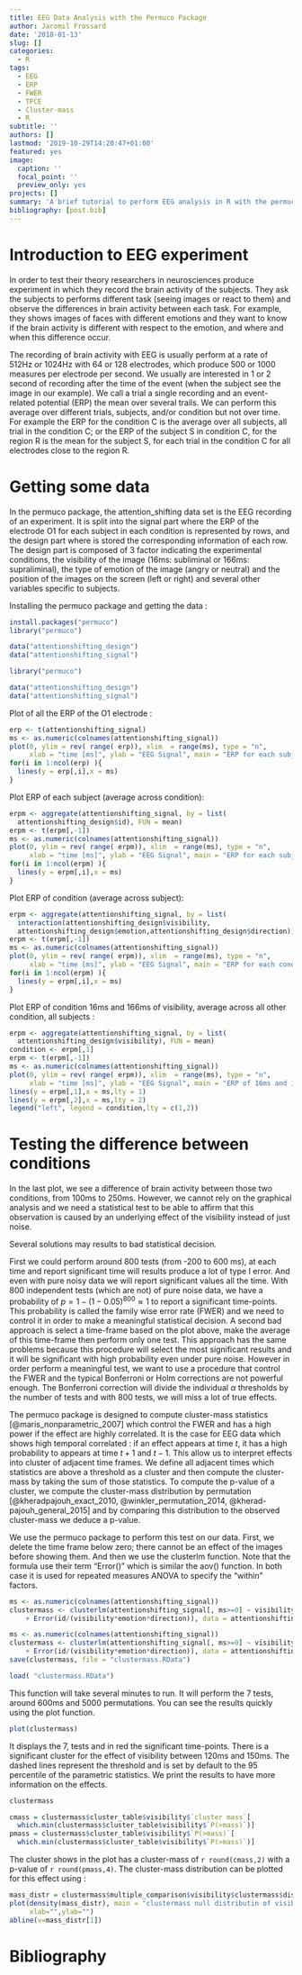 ```yaml
---
title: EEG Data Analysis with the Permuco Package
author: Jaromil Frossard
date: '2018-01-13'
slug: []
categories:
  - R
tags:
  - EEG
  - ERP
  - FWER
  - TFCE
  - Cluster-mass
  - R
subtitle: ''
authors: []
lastmod: '2019-10-29T14:20:47+01:00'
featured: yes
image:
  caption: ''
  focal_point: ''
  preview_only: yes
projects: []
summary: 'A brief tutorial to perform EEG analysis in R with the permuco package.'
bibliography: [post.bib]
---
```



# Introduction to EEG experiment

In order to test their theory researchers in neurosciences produce experiment in which they record the brain activity of the subjects. They ask the subjects to performs different task (seeing images or react to them) and observe the differences in brain activity between each task. For example, they shows images of faces with different emotions and they want to know if the brain activity is different with respect to the emotion, and where and when this difference occur.

The recording of brain activity with EEG is usually perform at a rate of 512Hz or 1024Hz with 64 or 128 electrodes, which produce 500 or 1000 measures per electrode per second. We usually are interested in 1 or 2 second of recording after the time of the event (when the subject see the image in our example). We call a trial a single recording and an event-related potential (ERP) the mean over several trails. We can perform this average over different trials, subjects, and/or condition but not over time. For example the ERP for the condition C is the average over all subjects, all trial in the condition C; or the ERP of the subject S in condition C, for the region R is the mean for the subject S, for each trial in the condition C for all electrodes close to the region R.

# Getting some data

In the permuco package, the attention_shifting data set is the EEG recording of an experiment. It is split into the signal part where the ERP of the electrode O1 for each subject in each condition is represented by rows, and the design part where is stored the corresponding information of each row. The design part is composed of 3 factor indicating the experimental conditions, the visibility of the image (16ms: subliminal or 166ms: supraliminal), the type of emotion of the image (angry or neutral) and the position of the images on the screen (left or right) and several other variables specific to subjects.

Installing the permuco package and getting the data :

```r
install.packages("permuco")
library("permuco")

data("attentionshifting_design")
data("attentionshifting_signal")
```



```r
library("permuco")

data("attentionshifting_design")
data("attentionshifting_signal")
```


Plot of all the ERP of the O1 electrode :

```r
erp <- t(attentionshifting_signal)
ms <- as.numeric(colnames(attentionshifting_signal))
plot(0, ylim = rev( range( erp)), xlim  = range(ms), type = "n",
     xlab = "time [ms]", ylab = "EEG Signal", main = "ERP for each subject in each condition")
for(i in 1:ncol(erp) ){
  lines(y = erp[,i],x = ms)
}
```

Plot ERP of each subject (average across condition):

```r
erpm <- aggregate(attentionshifting_signal, by = list(
  attentionshifting_design$id), FUN = mean)
erpm <- t(erpm[,-1])
ms <- as.numeric(colnames(attentionshifting_signal))
plot(0, ylim = rev( range( erpm)), xlim  = range(ms), type = "n",
     xlab = "time [ms]", ylab = "EEG Signal", main = "ERP for each subject")
for(i in 1:ncol(erpm) ){
  lines(y = erpm[,i],x = ms)
}
```

Plot ERP of condition (average across subject):

```r
erpm <- aggregate(attentionshifting_signal, by = list(
  interaction(attentionshifting_design$visibility,
  attentionshifting_design$emotion,attentionshifting_design$direction)), FUN = mean)
erpm <- t(erpm[,-1])
ms <- as.numeric(colnames(attentionshifting_signal))
plot(0, ylim = rev( range( erpm)), xlim  = range(ms), type = "n",
     xlab = "time [ms]", ylab = "EEG Signal", main = "ERP for each condition")
for(i in 1:ncol(erpm) ){
  lines(y = erpm[,i],x = ms)
}
```



Plot ERP of condition 16ms and 166ms of visibility, average across all other condition, all subjects :

```r
erpm <- aggregate(attentionshifting_signal, by = list(
  attentionshifting_design$visibility), FUN = mean)
condition <- erpm[,1]
erpm <- t(erpm[,-1])
ms <- as.numeric(colnames(attentionshifting_signal))
plot(0, ylim = rev( range( erpm)), xlim  = range(ms), type = "n",
     xlab = "time [ms]", ylab = "EEG Signal", main = "ERP of 16ms and 166ms")
lines(y = erpm[,1],x = ms,lty = 1)
lines(y = erpm[,2],x = ms,lty = 2)
legend("left", legend = condition,lty = c(1,2))
```

# Testing the difference between conditions

In the last plot, we see a difference of brain activity between those two conditions, from 100ms to 250ms. However, we cannot rely on the graphical analysis and we need a statistical test to be able to affirm that this observation is caused by an underlying effect of the visibility instead of just noise.

Several solutions may results to bad statistical decision.

First we could perform around 800 tests (from -200 to 600 ms), at each time and report significant time will results produce a lot of type I error. And even with pure noisy data we will report significant values all the time. With 800 independent tests (which are not) of pure noise data, we have a probability of $p = 1-(1-0.05)^{800} \approx 1$ to report a significant time-points. This probability is called the family wise error rate (FWER) and we need to control it in order to make a meaningful statistical decision. A second bad approach is select a time-frame based on the plot above, make the average of this time-frame then perform only one test. This approach has the same problems because this procedure will select the most significant results and it will be significant with high probability even under pure noise. However in order perform a meaningful test, we want to use a procedure that control the FWER and the typical Bonferroni or Holm corrections are not powerful enough. The Bonferroni correction will divide the individual $\alpha$ thresholds by the number of tests and with 800 tests, we will miss a lot of true effects.

The permuco package is designed to compute cluster-mass statistics [@maris_nonparametric_2007] which control the FWER and has a high power if the effect are highly correlated. It is the case for EEG data which shows high temporal correlated : if an effect appears at time $t$, it has a high probability to appears at time $t+1$ and $t-1$. This allow us to interpret effects into cluster of adjacent time frames. We define all adjacent times which statistics are above a threshold as a cluster and then compute the cluster-mass by taking the sum of those statistics. To compute the p-value of a cluster, we compute the cluster-mass distribution by permutation [@kheradpajouh_exact_2010, @winkler_permutation_2014, @kherad-pajouh_general_2015] and by comparing this distribution to the observed cluster-mass we deduce a p-value.

We use the permuco package to perform this test on our data. First, we delete the time frame below zero; there cannot be an effect of the images before showing them. And then we use the clusterlm function. Note that the formula use their term "Error()" which is similar the aov() function. In both case it is used for repeated measures ANOVA to specify the "within" factors.


```r
ms <- as.numeric(colnames(attentionshifting_signal))
clustermass <- clusterlm(attentionshifting_signal[, ms>=0] ~ visibility*emotion*direction
    + Error(id/(visibility*emotion*direction)), data = attentionshifting_design)
```


```r
ms <- as.numeric(colnames(attentionshifting_signal))
clustermass <- clusterlm(attentionshifting_signal[, ms>=0] ~ visibility*emotion*direction
    + Error(id/(visibility*emotion*direction)), data = attentionshifting_design)
save(clustermass, file = "clustermass.RData")
```


```r
load( "clustermass.RData")
```
This function will take several minutes to run. It will perform the 7 tests, around 600ms and 5000 permutations. You can see the results quickly using the plot function.

```r
plot(clustermass)
```

It displays the 7, tests and in red the significant time-points. There is a significant cluster for the effect of visibility between 120ms and 150ms. The dashed lines represent the threshold and is set by default to the $95$ percentile of the parametric statistics. We print the results to have more information on the effects.

```r
clustermass
```

```r
cmass = clustermass$cluster_table$visibility$`cluster mass`[
  which.min(clustermass$cluster_table$visibility$`P(>mass)`)]
pmass = clustermass$cluster_table$visibility$`P(>mass)`[
  which.min(clustermass$cluster_table$visibility$`P(>mass)`)]
```


The cluster shows in the plot has a cluster-mass of `r round(cmass,2)` with a p-value of `r round(pmass,4)`. The cluster-mass distribution can be plotted for this effect using : 

```r
mass_distr = clustermass$multiple_comparison$visibility$clustermass$distribution
plot(density(mass_distr), main = "clustermass null distributin of visibility",
     xlab="",ylab="")
abline(v=mass_distr[1])
```

# Bibliography


